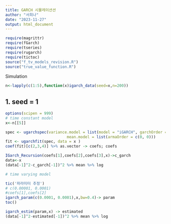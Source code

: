 ---
title: GARCH 시뮬레이션션
author: "서희나"
date: "2023-11-27"
output: html_document
---

```{r}
require(magrittr)
require(fGarch)
require(tseries)
require(rugarch)
require(tictoc)
source("f_tv_models_revision.R")
source("true_value_function.R")
```

Simulation 


```{r}
n<-lapply(c(1:5),function(x)igarch_data(seed=x,n=200))
```

## 1. seed = 1 

```{r}
options(scipen = 999)
# time constant model 
x<-n[[5]]

spec <- ugarchspec(variance.model = list(model = "iGARCH", garchOrder = c(1, 1)),
                           mean.model = list(armaOrder = c(0, 0)))
fit <- ugarchfit(spec, data = x )
coef(fit)[c(2,3,4)] %>% as.vector -> coefs; coefs
```

```{r}
IGarch_Recursion(coefs[1],coefs[2],coefs[3],x)->c_garch
data<-x
(data[-1]^2-c_garch[-1])^2 %>% mean %>% log
```

```{r warning = FALSE, message = FALSE}
# time varying model 

tic('파라미터 추정')
# c(0.00001, 0.0001)
#coefs[1],coefs[2]
igarch_param(c(0.0001, 0.0001),x,bw=0.4)-> param 
toc()
```

```{r}
igarch_estim(param,x) -> estimated
(data[-1]^2-estimated[-1])^2 %>% mean %>% log
```

